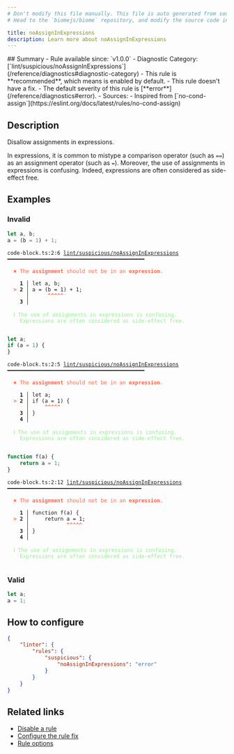```yaml
---
# Don't modify this file manually. This file is auto generated from source, and you will lose your changes next time the website is built.
# Head to the `biomejs/biome` repository, and modify the source code in there.

title: noAssignInExpressions
description: Learn more about noAssignInExpressions
---
```


<Tabs>
<TabItem label="JavaScript (and super languages)" icon="seti:javascript">
## Summary
- Rule available since: `v1.0.0`
- Diagnostic Category: [`lint/suspicious/noAssignInExpressions`](/reference/diagnostics#diagnostic-category)
- This rule is **recommended**, which means is enabled by default.
- This rule doesn't have a fix.
- The default severity of this rule is [**error**](/reference/diagnostics#error).
- Sources: 
  - Inspired from [`no-cond-assign`](https://eslint.org/docs/latest/rules/no-cond-assign)

## Description
Disallow assignments in expressions.

In expressions, it is common to mistype a comparison operator (such as `==`) as an assignment operator (such as `=`).
Moreover, the use of assignments in expressions is confusing.
Indeed, expressions are often considered as side-effect free.

## Examples

### Invalid

```ts
let a, b;
a = (b = 1) + 1;
```

<pre class="language-text"><code class="language-text">code-block.ts:2:6 <a href="https://biomejs.dev/linter/rules/no-assign-in-expressions">lint/suspicious/noAssignInExpressions</a> ━━━━━━━━━━━━━━━━━━━━━━━━━━━━━━━━━━━━━━━━━━━━<br /><br />  <strong><span style="color: Tomato;">✖</span></strong> <span style="color: Tomato;">The </span><span style="color: Tomato;"><strong>assignment</strong></span><span style="color: Tomato;"> should not be in an </span><span style="color: Tomato;"><strong>expression</strong></span><span style="color: Tomato;">.</span><br />  <br />    <strong>1 │ </strong>let a, b;<br />  <strong><span style="color: Tomato;">&gt;</span></strong> <strong>2 │ </strong>a = (b = 1) + 1;<br />   <strong>   │ </strong>     <strong><span style="color: Tomato;">^</span></strong><strong><span style="color: Tomato;">^</span></strong><strong><span style="color: Tomato;">^</span></strong><strong><span style="color: Tomato;">^</span></strong><strong><span style="color: Tomato;">^</span></strong><br />    <strong>3 │ </strong><br />  <br />  <strong><span style="color: lightgreen;">ℹ</span></strong> <span style="color: lightgreen;">The use of assignments in expressions is confusing.<br /></span>    <span style="color: lightgreen;">Expressions are often considered as side-effect free.</span><br />  <br /></code></pre>

```ts
let a;
if (a = 1) {
}
```

<pre class="language-text"><code class="language-text">code-block.ts:2:5 <a href="https://biomejs.dev/linter/rules/no-assign-in-expressions">lint/suspicious/noAssignInExpressions</a> ━━━━━━━━━━━━━━━━━━━━━━━━━━━━━━━━━━━━━━━━━━━━<br /><br />  <strong><span style="color: Tomato;">✖</span></strong> <span style="color: Tomato;">The </span><span style="color: Tomato;"><strong>assignment</strong></span><span style="color: Tomato;"> should not be in an </span><span style="color: Tomato;"><strong>expression</strong></span><span style="color: Tomato;">.</span><br />  <br />    <strong>1 │ </strong>let a;<br />  <strong><span style="color: Tomato;">&gt;</span></strong> <strong>2 │ </strong>if (a = 1) &#123;<br />   <strong>   │ </strong>    <strong><span style="color: Tomato;">^</span></strong><strong><span style="color: Tomato;">^</span></strong><strong><span style="color: Tomato;">^</span></strong><strong><span style="color: Tomato;">^</span></strong><strong><span style="color: Tomato;">^</span></strong><br />    <strong>3 │ </strong>&#125;<br />    <strong>4 │ </strong><br />  <br />  <strong><span style="color: lightgreen;">ℹ</span></strong> <span style="color: lightgreen;">The use of assignments in expressions is confusing.<br /></span>    <span style="color: lightgreen;">Expressions are often considered as side-effect free.</span><br />  <br /></code></pre>

```ts
function f(a) {
    return a = 1;
}
```

<pre class="language-text"><code class="language-text">code-block.ts:2:12 <a href="https://biomejs.dev/linter/rules/no-assign-in-expressions">lint/suspicious/noAssignInExpressions</a> ━━━━━━━━━━━━━━━━━━━━━━━━━━━━━━━━━━━━━━━━━━━<br /><br />  <strong><span style="color: Tomato;">✖</span></strong> <span style="color: Tomato;">The </span><span style="color: Tomato;"><strong>assignment</strong></span><span style="color: Tomato;"> should not be in an </span><span style="color: Tomato;"><strong>expression</strong></span><span style="color: Tomato;">.</span><br />  <br />    <strong>1 │ </strong>function f(a) &#123;<br />  <strong><span style="color: Tomato;">&gt;</span></strong> <strong>2 │ </strong>    return a = 1;<br />   <strong>   │ </strong>           <strong><span style="color: Tomato;">^</span></strong><strong><span style="color: Tomato;">^</span></strong><strong><span style="color: Tomato;">^</span></strong><strong><span style="color: Tomato;">^</span></strong><strong><span style="color: Tomato;">^</span></strong><br />    <strong>3 │ </strong>&#125;<br />    <strong>4 │ </strong><br />  <br />  <strong><span style="color: lightgreen;">ℹ</span></strong> <span style="color: lightgreen;">The use of assignments in expressions is confusing.<br /></span>    <span style="color: lightgreen;">Expressions are often considered as side-effect free.</span><br />  <br /></code></pre>

### Valid

```ts
let a;
a = 1;
```

## How to configure
```json title="biome.json"
{
	"linter": {
		"rules": {
			"suspicious": {
				"noAssignInExpressions": "error"
			}
		}
	}
}

```
## Related links

- [Disable a rule](/linter/#disable-a-lint-rule)
- [Configure the rule fix](/linter#configure-the-rule-fix)
- [Rule options](/linter/#rule-options)

</TabItem>
</Tabs>

